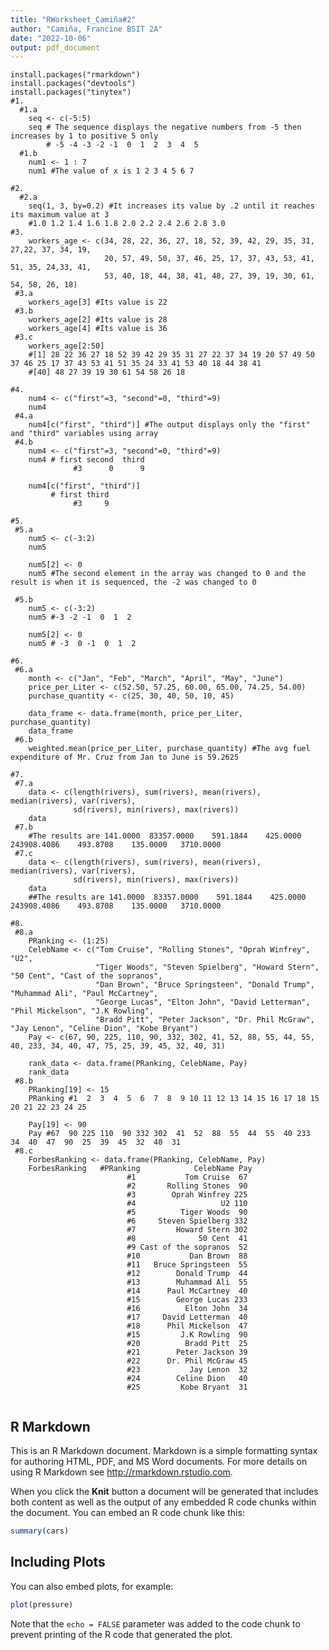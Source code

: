 ```yaml
---
title: "RWorksheet_Camiña#2"
author: "Camiña, Francine BSIT 2A"
date: "2022-10-06"
output: pdf_document
---
```


```
install.packages("rmarkdown")
install.packages("devtools")
install.packages("tinytex")
#1.
  #1.a
    seq <- c(-5:5)
    seq # The sequence displays the negative numbers from -5 then increases by 1 to positive 5 only
        # -5 -4 -3 -2 -1  0  1  2  3  4  5
  #1.b
    num1 <- 1 : 7
    num1 #The value of x is 1 2 3 4 5 6 7

#2.
  #2.a
    seq(1, 3, by=0.2) #It increases its value by .2 until it reaches its maximum value at 3
    #1.0 1.2 1.4 1.6 1.8 2.0 2.2 2.4 2.6 2.8 3.0
#3.
    workers_age <- c(34, 28, 22, 36, 27, 18, 52, 39, 42, 29, 35, 31, 27,22, 37, 34, 19,
                     20, 57, 49, 50, 37, 46, 25, 17, 37, 43, 53, 41, 51, 35, 24,33, 41,
                     53, 40, 18, 44, 38, 41, 48, 27, 39, 19, 30, 61, 54, 58, 26, 18)
 #3.a
    workers_age[3] #Its value is 22   
 #3.b 
    workers_age[2] #Its value is 28
    workers_age[4] #Its value is 36
 #3.c
    workers_age[2:50]
    #[1] 28 22 36 27 18 52 39 42 29 35 31 27 22 37 34 19 20 57 49 50 37 46 25 17 37 43 53 41 51 35 24 33 41 53 40 18 44 38 41
    #[40] 48 27 39 19 30 61 54 58 26 18

#4.
    num4 <- c("first"=3, "second"=0, "third"=9)
    num4    
 #4.a    
    num4[c("first", "third")] #The output displays only the "first" and "third" variables using array
 #4.b
    num4 <- c("first"=3, "second"=0, "third"=9)
    num4 # first second  third 
              #3      0      9 
    
    num4[c("first", "third")]
         # first third 
              #3     9

#5.
 #5.a
    num5 <- c(-3:2)
    num5
    
    num5[2] <- 0
    num5 #The second element in the array was changed to 0 and the result is when it is sequenced, the -2 was changed to 0
    
 #5.b
    num5 <- c(-3:2)
    num5 #-3 -2 -1  0  1  2
    
    num5[2] <- 0
    num5 # -3  0 -1  0  1  2

#6.
 #6.a
    month <- c("Jan", "Feb", "March", "April", "May", "June")
    price_per_Liter <- c(52.50, 57.25, 60.00, 65.00, 74.25, 54.00)
    purchase_quantity <- c(25, 30, 40, 50, 10, 45)
    
    data_frame <- data.frame(month, price_per_Liter, purchase_quantity)
    data_frame
 #6.b
    weighted.mean(price_per_Liter, purchase_quantity) #The avg fuel expenditure of Mr. Cruz from Jan to June is 59.2625

#7.
 #7.a
    data <- c(length(rivers), sum(rivers), mean(rivers), median(rivers), var(rivers),
              sd(rivers), min(rivers), max(rivers))
    data    
 #7.b
    #The results are 141.0000  83357.0000    591.1844    425.0000 243908.4086    493.8708    135.0000   3710.0000
 #7.c
    data <- c(length(rivers), sum(rivers), mean(rivers), median(rivers), var(rivers),
              sd(rivers), min(rivers), max(rivers))
    data
    ##The results are 141.0000  83357.0000    591.1844    425.0000 243908.4086    493.8708    135.0000   3710.0000

#8.
 #8.a
    PRanking <- (1:25)
    CelebName <- c("Tom Cruise", "Rolling Stones", "Oprah Winfrey", "U2", 
                   "Tiger Woods", "Steven Spielberg", "Howard Stern", "50 Cent", "Cast of the sopranos",
                   "Dan Brown", "Bruce Springsteen", "Donald Trump", "Muhammad Ali", "Paul McCartney",
                   "George Lucas", "Elton John", "David Letterman", "Phil Mickelson", "J.K Rowling",
                   "Bradd Pitt", "Peter Jackson", "Dr. Phil McGraw", "Jay Lenon", "Celine Dion", "Kobe Bryant")
    Pay <- c(67, 90, 225, 110, 90, 332, 302, 41, 52, 88, 55, 44, 55, 40, 233, 34, 40, 47, 75, 25, 39, 45, 32, 40, 31)
    
    rank_data <- data.frame(PRanking, CelebName, Pay)
    rank_data
 #8.b
    PRanking[19] <- 15
    PRanking #1  2  3  4  5  6  7  8  9 10 11 12 13 14 15 16 17 18 15 20 21 22 23 24 25
    
    Pay[19] <- 90
    Pay #67  90 225 110  90 332 302  41  52  88  55  44  55  40 233  34  40  47  90  25  39  45  32  40  31
 #8.c
    ForbesRanking <- data.frame(PRanking, CelebName, Pay)
    ForbesRanking   #PRanking            CelebName Pay
                          #1           Tom Cruise  67
                          #2       Rolling Stones  90
                          #3        Oprah Winfrey 225
                          #4                   U2 110
                          #5          Tiger Woods  90
                          #6     Steven Spielberg 332
                          #7         Howard Stern 302
                          #8              50 Cent  41
                          #9 Cast of the sopranos  52
                          #10           Dan Brown  88
                          #11   Bruce Springsteen  55
                          #12        Donald Trump  44
                          #13        Muhammad Ali  55
                          #14      Paul McCartney  40
                          #15        George Lucas 233
                          #16          Elton John  34
                          #17     David Letterman  40
                          #18      Phil Mickelson  47
                          #15         J.K Rowling  90
                          #20          Bradd Pitt  25
                          #21        Peter Jackson 39
                          #22      Dr. Phil McGraw 45
                          #23           Jay Lenon  32
                          #24        Celine Dion   40
                          #25         Kobe Bryant  31
    
```

## R Markdown

This is an R Markdown document. Markdown is a simple formatting syntax for authoring HTML, PDF, and MS Word documents. For more details on using R Markdown see <http://rmarkdown.rstudio.com>.

When you click the **Knit** button a document will be generated that includes both content as well as the output of any embedded R code chunks within the document. You can embed an R code chunk like this:

```r
summary(cars)
```

## Including Plots

You can also embed plots, for example:

```r
plot(pressure)
```

Note that the `echo = FALSE` parameter was added to the code chunk to prevent printing of the R code that generated the plot.
